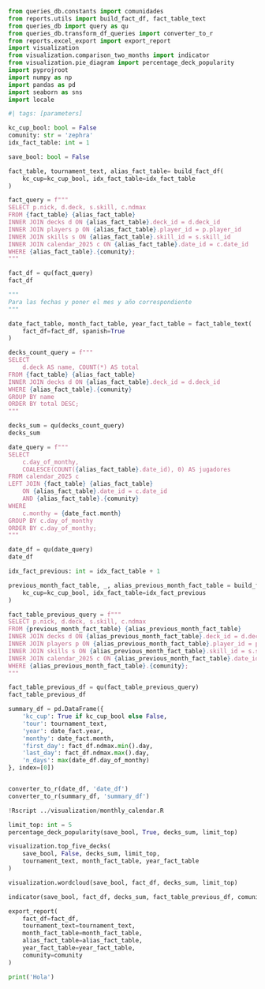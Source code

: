 ```python
from queries_db.constants import comunidades
from reports.utils import build_fact_df, fact_table_text
from queries_db import query as qu
from queries_db.transform_df_queries import converter_to_r
from reports.excel_export import export_report
import visualization
from visualization.comparison_two_months import indicator
from visualization.pie_diagram import percentage_deck_popularity
import pyprojroot
import numpy as np
import pandas as pd
import seaborn as sns
import locale
```

```python
#| tags: [parameters]

kc_cup_bool: bool = False
comunity: str = 'zephra'
idx_fact_table: int = 1
```

```python
save_bool: bool = False

fact_table, tournament_text, alias_fact_table= build_fact_df(
    kc_cup=kc_cup_bool, idx_fact_table=idx_fact_table
)
```

```python
fact_query = f"""
SELECT p.nick, d.deck, s.skill, c.ndmax
FROM {fact_table} {alias_fact_table}
INNER JOIN decks d ON {alias_fact_table}.deck_id = d.deck_id
INNER JOIN players p ON {alias_fact_table}.player_id = p.player_id
INNER JOIN skills s ON {alias_fact_table}.skill_id = s.skill_id
INNER JOIN calendar_2025 c ON {alias_fact_table}.date_id = c.date_id
WHERE {alias_fact_table}.{comunity};
"""

fact_df = qu(fact_query)
fact_df
```

```python
"""
Para las fechas y poner el mes y año correspondiente
"""

date_fact_table, month_fact_table, year_fact_table = fact_table_text(
    fact_df=fact_df, spanish=True
)
```

```python
decks_count_query = f"""
SELECT
    d.deck AS name, COUNT(*) AS total
FROM {fact_table} {alias_fact_table}
INNER JOIN decks d ON {alias_fact_table}.deck_id = d.deck_id
WHERE {alias_fact_table}.{comunity}
GROUP BY name
ORDER BY total DESC;
"""

decks_sum = qu(decks_count_query)
decks_sum
```

```python
date_query = f"""
SELECT 
    c.day_of_monthy, 
    COALESCE(COUNT({alias_fact_table}.date_id), 0) AS jugadores
FROM calendar_2025 c
LEFT JOIN {fact_table} {alias_fact_table} 
    ON {alias_fact_table}.date_id = c.date_id
    AND {alias_fact_table}.{comunity}
WHERE 
    c.monthy = {date_fact.month}
GROUP BY c.day_of_monthy
ORDER BY c.day_of_monthy;
"""

date_df = qu(date_query)
date_df
```

```python
idx_fact_previous: int = idx_fact_table + 1

previous_month_fact_table, _, alias_previous_month_fact_table = build_fact_df(
    kc_cup=kc_cup_bool, idx_fact_table=idx_fact_previous
)

fact_table_previous_query = f"""
SELECT p.nick, d.deck, s.skill, c.ndmax
FROM {previous_month_fact_table} {alias_previous_month_fact_table}
INNER JOIN decks d ON {alias_previous_month_fact_table}.deck_id = d.deck_id
INNER JOIN players p ON {alias_previous_month_fact_table}.player_id = p.player_id
INNER JOIN skills s ON {alias_previous_month_fact_table}.skill_id = s.skill_id
INNER JOIN calendar_2025 c ON {alias_previous_month_fact_table}.date_id = c.date_id
WHERE {alias_previous_month_fact_table}.{comunity};
"""

fact_table_previous_df = qu(fact_table_previous_query)
fact_table_previous_df
```

```python
summary_df = pd.DataFrame({
    'kc_cup': True if kc_cup_bool else False,
    'tour': tournament_text,
    'year': date_fact.year,
    'monthy': date_fact.month,
    'first_day': fact_df.ndmax.min().day,
    'last_day': fact_df.ndmax.max().day,
    'n_days': max(date_df.day_of_monthy)
}, index=[0])


converter_to_r(date_df, 'date_df')
converter_to_r(summary_df, 'summary_df')
```

```python
!Rscript ../visualization/monthly_calendar.R
```

```python
limit_top: int = 5
percentage_deck_popularity(save_bool, True, decks_sum, limit_top)
```

```python
visualization.top_five_decks(
    save_bool, False, decks_sum, limit_top,
    tournament_text, month_fact_table, year_fact_table
)
```

```python
visualization.wordcloud(save_bool, fact_df, decks_sum, limit_top)
```

```python
indicator(save_bool, fact_df, decks_sum, fact_table_previous_df, comunity)
```

```python
export_report(
    fact_df=fact_df,
    tournament_text=tournament_text,
    month_fact_table=month_fact_table,
    alias_fact_table=alias_fact_table,
    year_fact_table=year_fact_table,
    comunity=comunity
)
```

```python
print('Hola')
```